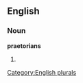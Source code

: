 
==English==

===Noun===
'''praetorians'''

# {{plural of|[[praetorian]]}}

[[Category:English plurals]]